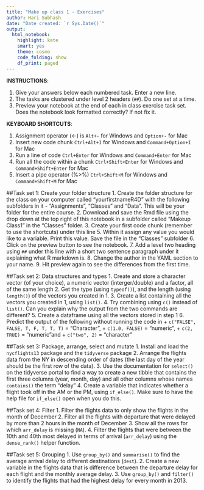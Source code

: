 ```yaml
---
title: "Make up class 1 - Exercises"
author: Hari Subhash
date: "Date created: `r Sys.Date()`"
output:
  html_notebook:
    highlight: kate
    smart: yes
    theme: cosmo
    code_folding: show
    df_print: paged
---
```

**INSTRUCTIONS**:

1. Give your answers below each numbered task. Enter a new line.
2. The tasks are clustered under level 2 headers (`##`). Do one set at a time.
3. Preview your notebook at the end of each in class exercise task set. Does the notebook look formatted correctly? If not fix it.

**KEYBOARD SHORTCUTS**:

1) Assignment operator (<-) is `Alt+-` for Windows and `Option+-` for Mac
2) Insert new code chunk `Ctrl+Alt+I` for Windows and `Command+Option+I` for Mac
3) Run a line of code `Ctrl+Enter` for Windows and `Command+Enter` for Mac
4) Run all the code within a chunk `Ctrl+Shift+Enter` for Windows and `Command+Shift+Enter` for Mac
5) Insert a pipe operator (%>%) `Ctrl+Shift+M` for Windows and `Command+Shift+M` for Mac

##Task set 1: Create your folder structure
1. Create the folder structure for the class on your computer called "yourfirstnameR4D" with the following subfolders in it - "Assignments", "Classes" and "Data". This will be your folder for the entire course.
2. Download and save the Rmd file using the drop down at the top right of this notebook in a subfolder called "Makeup Class1" in the "Classes" folder.
3. Create your first code chunk (remember to use the shortcuts) under this line
5. Within it assign any value you would like to a variable. Print this value. Save the file in the "Classes" subfolder
6. Click on the preview button to see the notebook. 
7. Add a level two heading using `##` under this line with a short two sentence paragraph under it explaining what R markdown is.
8. Change the author in the YAML section to your name.
9. Hit preview again to see the differences from the first time.

##Task set 2: Data structures and types
1. Create and store a character vector (of your choice), a numeric vector (interger/double) and a factor, all of the same length
2. Get the type (using `typeof()`), and the length (using `length()`) of the vectors you created in 1.
3. Create a list containing all the vectors you created in 1, using `list()`.
4. Try combining using `c()` instead of `list()`. Can you explain why the output from the two commands are different?
5. Create a dataframe using all the vectors stored in step 1
6. Predict the output of the following without running the code in 
    + `c("FALSE", FALSE, T, F, T, T, T)` = "Character", 
    + `c(1.0, FALSE)` = "numeric", 
    + `c(2, TRUE)`  = "numeric"and 
    + `c("two", 2)` = "character"
    
##Task set 3: Package, arrange, select and mutate
1. Install and load the `nycflights13` package and the `tidyverse` package
2. Arrange the flights data from the NY in descending order of dates (the last day of the year should be the first row of the data).
3. Use the documentation for `select()` on the tidyverse portal to find a way to create a new tibble that contains the first three columns (year, month, day) and all other columns whose names `contains()` the term "delay"
4. Create a variable that indicates whether a flight took off in the AM or the PM, using `if_else()`. Make sure to have the help file for `if_else()` open when you do this.

##Task set 4: Filter
1. Filter the flights data to only show the flights in the month of December
2. Filter all the flights with departure that were delayed by more than 2 hours in the month of December
3. Show all the rows for which `arr_delay` is missing (`NA`).
4. Filter the flights that were between the 10th and 40th most delayed in terms of arrival (`arr_delay`) using the `dense_rank()` helper function.

##Task set 5: Grouping
1. Use `group_by()` and `summarise()` to find the average arrival delay to different destinations (`dest`).
2. Create a new variable in the flights data that is difference between the departure delay for each flight and the monthly average delay.
3. Use `group_by()` and `filter()` to identify the flights that had the highest delay for every month in 2013.





